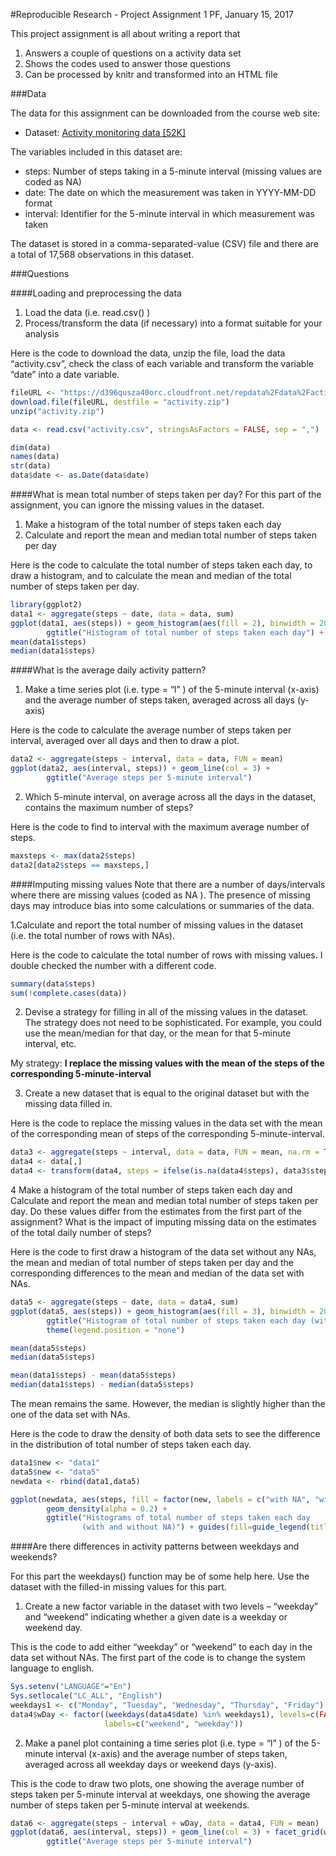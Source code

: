 #Reproducible Research - Project Assignment 1
PF, January 15, 2017

This project assignment is all about writing a report that 

1. Answers a couple of questions on a activity data set
2. Shows the codes used to answer those questions
3. Can be processed by knitr and transformed into an HTML file

###Data

The data for this assignment can be downloaded from the course web site:

- Dataset: [Activity monitoring data [52K]](https://d396qusza40orc.cloudfront.net/repdata%2Fdata%2Factivity.zip)

The variables included in this dataset are:

- steps: Number of steps taking in a 5-minute interval (missing values are coded as NA)
- date: The date on which the measurement was taken in YYYY-MM-DD format
- interval: Identifier for the 5-minute interval in which measurement was taken

The dataset is stored in a comma-separated-value (CSV) file and there are a total of 17,568 observations in this dataset.

###Questions

####Loading and preprocessing the data

1. Load the data (i.e.  read.csv() )
2. Process/transform the data (if necessary) into a format suitable for your analysis

Here is the code to download the data, unzip the file, load the data "activity.csv", check the class of each variable and transform the variable "date" into a date variable.
```{r}
fileURL <- "https://d396qusza40orc.cloudfront.net/repdata%2Fdata%2Factivity.zip"
download.file(fileURL, destfile = "activity.zip")
unzip("activity.zip")

data <- read.csv("activity.csv", stringsAsFactors = FALSE, sep = ",")

dim(data)
names(data)
str(data)
data$date <- as.Date(data$date)
```

####What is mean total number of steps taken per day?
For this part of the assignment, you can ignore the missing values in the dataset.

1. Make a histogram of the total number of steps taken each day
2. Calculate and report the mean and median total number of steps taken per day

Here is the code to calculate the total number of steps taken each day, to draw a histogram, and to calculate the mean and median of the total number of steps taken per day.

```{r}
library(ggplot2)
data1 <- aggregate(steps ~ date, data = data, sum)
ggplot(data1, aes(steps)) + geom_histogram(aes(fill = 2), binwidth = 2000) + 
        ggtitle("Histogram of total number of steps taken each day") + theme(legend.position = "none")
mean(data1$steps)
median(data1$steps)
```

####What is the average daily activity pattern?

1. Make a time series plot (i.e.  type = "l" ) of the 5-minute interval (x-axis) and the average number of steps taken, averaged across all days (y-axis)

Here is the code to calculate the average number of steps taken per interval, averaged over all days and then to draw a plot.

```{r}
data2 <- aggregate(steps ~ interval, data = data, FUN = mean)
ggplot(data2, aes(interval, steps)) + geom_line(col = 3) + 
        ggtitle("Average steps per 5-minute interval")
```


2. Which 5-minute interval, on average across all the days in the dataset, contains the maximum number of steps?

Here is the code to find to interval with the maximum average number of steps. 
```{r}
maxsteps <- max(data2$steps)
data2[data2$steps == maxsteps,]
```


####Imputing missing values
Note that there are a number of days/intervals where there are missing values (coded as NA ). The presence of missing days may introduce bias into some calculations or summaries of the data.

1.Calculate and report the total number of missing values in the dataset (i.e. the total number of rows with NAs).

Here is the code to calculate the total number of rows with missing values. I double checked the number with a different code. 

```{r}
summary(data$steps)
sum(!complete.cases(data))
```

2. Devise a strategy for filling in all of the missing values in the dataset. The strategy does not need to be sophisticated. For example, you could use the mean/median for that day, or the mean for that 5-minute interval, etc.

My strategy: **I replace the missing values with the mean of the steps of the corresponding 5-minute-interval**

3. Create a new dataset that is equal to the original dataset but with the missing data filled in.

Here is the code to replace the missing values in the data set with the mean of the corresponding
mean of steps of the corresponding 5-minute-interval.

```{r}
data3 <- aggregate(steps ~ interval, data = data, FUN = mean, na.rm = T)
data4 <- data[,]
data4 <- transform(data4, steps = ifelse(is.na(data4$steps), data3$steps[match(data4$interval, data3$interval)], data4$steps))
```

4 Make a histogram of the total number of steps taken each day and Calculate and report the mean and median total number of steps taken per day. Do these values differ from the estimates from the first part of the assignment? What is the impact of imputing missing data on the estimates of the total daily number of steps?

Here is the code to first draw a histogram of the data set without any NAs, the mean and median of total number of steps taken per day and the corresponding differences to the mean and median of the data set with NAs.

```{r}
data5 <- aggregate(steps ~ date, data = data4, sum)
ggplot(data5, aes(steps)) + geom_histogram(aes(fill = 3), binwidth = 2000) + 
        ggtitle("Histogram of total number of steps taken each day (without NA)") + 
        theme(legend.position = "none")

mean(data5$steps)
median(data5$steps)

mean(data1$steps) - mean(data5$steps)
median(data1$steps) - median(data5$steps)
```

The mean remains the same. However, the median is slightly higher than the one of the data set with NAs. 

Here is the code to draw the density of both data sets to see the difference in the distribution
of total number of steps taken each day. 

```{r}
data1$new <- "data1"
data5$new <- "data5"
newdata <- rbind(data1,data5)

ggplot(newdata, aes(steps, fill = factor(new, labels = c("with NA", "without NA")))) + 
        geom_density(alpha = 0.2) +
        ggtitle("Histograms of total number of steps taken each day 
                (with and without NA)") + guides(fill=guide_legend(title=NULL))
``` 

####Are there differences in activity patterns between weekdays and weekends?

For this part the  weekdays()  function may be of some help here. Use the dataset with the filled-in missing values for this part.

1. Create a new factor variable in the dataset with two levels -- "weekday" and "weekend" indicating whether a given date is a weekday or weekend day.

This is the code to add either "weekday" or "weekend" to each day in the data set without NAs. The first part of the code is to change the system language to english. 
```{r}
Sys.setenv("LANGUAGE"="En")
Sys.setlocale("LC_ALL", "English")
weekdays1 <- c("Monday", "Tuesday", "Wednesday", "Thursday", "Friday") 
data4$wDay <- factor((weekdays(data4$date) %in% weekdays1), levels=c(FALSE, TRUE), 
                     labels=c("weekend", "weekday"))
```

2. Make a panel plot containing a time series plot (i.e.  type = "l" ) of the 5-minute interval (x-axis) and the average number of steps taken, averaged across all weekday days or weekend days (y-axis).

This is the code to draw two plots, one showing the average number of steps taken per 5-minute interval at weekdays, one showing the average number of steps taken per 5-minute interval at weekends. 

```{r}
data6 <- aggregate(steps ~ interval + wDay, data = data4, FUN = mean)
ggplot(data6, aes(interval, steps)) + geom_line(col = 3) + facet_grid(wDay ~ . )+
        ggtitle("Average steps per 5-minute interval")
```


